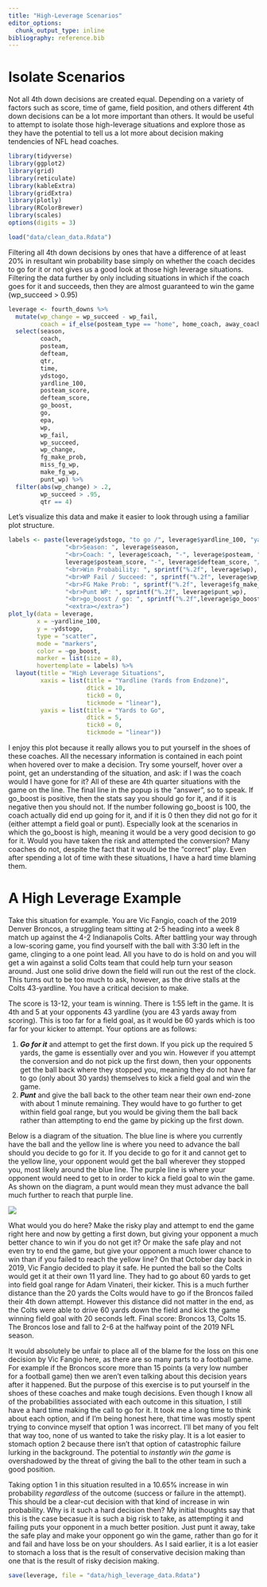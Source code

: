 ```yaml
---
title: "High-Leverage Scenarios"
editor_options: 
  chunk_output_type: inline
bibliography: reference.bib
---
```


# Isolate Scenarios

Not all 4th down decisions are created equal. Depending on a variety of factors such as score, time of game, field position, and others different 4th down decisions can be a lot more important than others. It would be useful to attempt to isolate those high-leverage situations and explore those as they have the potential to tell us a lot more about decision making tendencies of NFL head coaches.

```r
library(tidyverse)
library(ggplot2)
library(grid)
library(reticulate)
library(kableExtra)
library(gridExtra)
library(plotly)
library(RColorBrewer)
library(scales)
options(digits = 3)

load("data/clean_data.Rdata")
```

Filtering all 4th down decisions by ones that have a difference of at least 20% in resultant win probability base simply on whether the coach decides to go for it or not gives us a good look at those high leverage situations. Filtering the data further by only including situations in which if the coach goes for it and succeeds, then they are almost guaranteed to win the game (wp_succeed \> 0.95)

```r
leverage <- fourth_downs %>% 
  mutate(wp_change = wp_succeed - wp_fail,
         coach = if_else(posteam_type == "home", home_coach, away_coach)) %>%
  select(season,
         coach,
         posteam,
         defteam,
         qtr,
         time,
         ydstogo,
         yardline_100,
         posteam_score,
         defteam_score,
         go_boost,
         go,
         epa,
         wp,
         wp_fail,
         wp_succeed,
         wp_change,
         fg_make_prob,
         miss_fg_wp,
         make_fg_wp,
         punt_wp) %>%
  filter(abs(wp_change) > .2,
         wp_succeed > .95,
         qtr == 4)
```

Let's visualize this data and make it easier to look through using a familiar plot structure.

```r
labels <- paste(leverage$ydstogo, "to go /", leverage$yardline_100, "yardline",
                "<br>Season: ", leverage$season,
                "<br>Coach: ", leverage$coach, "-", leverage$posteam, "<br>",
                leverage$posteam_score, "-", leverage$defteam_score, "/", leverage$time,
                "<br>Win Probability: ", sprintf("%.2f", leverage$wp),
                "<br>WP Fail / Succeed: ", sprintf("%.2f", leverage$wp_fail), "/", sprintf("%.2f", leverage$wp_succeed),
                "<br>FG Make Prob: ", sprintf("%.2f", leverage$fg_make_prob),
                "<br>Punt WP: ", sprintf("%.2f", leverage$punt_wp),
                "<br>go_boost / go: ", sprintf("%.2f",leverage$go_boost), "/", leverage$go,
                "<extra></extra>")
plot_ly(data = leverage,
        x = ~yardline_100, 
        y = ~ydstogo,
        type = "scatter",
        mode = "markers",
        color = ~go_boost,
        marker = list(size = 8),
        hovertemplate = labels) %>%
  layout(title = "High Leverage Situations",
         xaxis = list(title = "Yardline (Yards from Endzone)",
                      dtick = 10,
                      tick0 = 0,
                      tickmode = "linear"),
         yaxis = list(title = "Yards to Go",
                      dtick = 5,
                      tick0 = 0,
                      tickmode = "linear"))
```

I enjoy this plot because it really allows you to put yourself in the shoes of these coaches. All the necessary information is contained in each point when hovered over to make a decision. Try some yourself, hover over a point, get an understanding of the situation, and ask: if I was the coach would I have gone for it? All of these are 4th quarter situations with the game on the line. The final line in the popup is the "answer", so to speak. If go_boost is positive, then the stats say you should go for it, and if it is negative then you should not. If the number following go_boost is 100, the coach actually did end up going for it, and if it is 0 then they did not go for it (either attempt a field goal or punt). Especially look at the scenarios in which the go_boost is high, meaning it would be a very good decision to go for it. Would you have taken the risk and attempted the conversion? Many coaches do not, despite the fact that it would be the "correct" play. Even after spending a lot of time with these situations, I have a hard time blaming them.

# A High Leverage Example

Take this situation for example. You are Vic Fangio, coach of the 2019 Denver Broncos, a struggling team sitting at 2-5 heading into a week 8 match up against the 4-2 Indianapolis Colts. After battling your way through a low-scoring game, you find yourself with the ball with 3:30 left in the game, clinging to a one point lead. All you have to do is hold on and you will get a win against a solid Colts team that could help turn your season around. Just one solid drive down the field will run out the rest of the clock. This turns out to be too much to ask, however, as the drive stalls at the Colts 43-yardline. You have a critical decision to make.

The score is 13-12, your team is winning. There is 1:55 left in the game. It is 4th and 5 at your opponents 43 yardline (you are 43 yards away from scoring). This is too far for a field goal, as it would be 60 yards which is too far for your kicker to attempt. Your options are as follows:

1.  ***Go for it*** and attempt to get the first down. If you pick up the required 5 yards, the game is essentially over and you win. However if you attempt the conversion and do not pick up the first down, then your opponents get the ball back where they stopped you, meaning they do not have far to go (only about 30 yards) themselves to kick a field goal and win the game.
2.  ***Punt*** and give the ball back to the other team near their own end-zone with about 1 minute remaining. They would have to go further to get within field goal range, but you would be giving them the ball back rather than attempting to end the game by picking up the first down.

Below is a diagram of the situation. The blue line is where you currently have the ball and the yellow line is where you need to advance the ball should you decide to go for it. If you decide to go for it and cannot get to the yellow line, your opponent would get the ball wherever they stopped you, most likely around the blue line. The purple line is where your opponent would need to get to in order to kick a field goal to win the game. As shown on the diagram, a punt would mean they must advance the ball much further to reach that purple line.

![](decision_diagram.jpeg)

What would you do here? Make the risky play and attempt to end the game right here and now by getting a first down, but giving your opponent a much better chance to win if you do not get it? Or make the safe play and not even try to end the game, but give your opponent a much lower chance to win than if you failed to reach the yellow line? On that October day back in 2019, Vic Fangio decided to play it safe. He punted the ball so the Colts would get it at their own 11 yard line. They had to go about 60 yards to get into field goal range for Adam Vinateri, their kicker. This is a much further distance than the 20 yards the Colts would have to go if the Broncos failed their 4th down attempt. However this distance did not matter in the end, as the Colts were able to drive 60 yards down the field and kick the game winning field goal with 20 seconds left. Final score: Broncos 13, Colts 15. The Broncos lose and fall to 2-6 at the halfway point of the 2019 NFL season.

It would absolutely be unfair to place all of the blame for the loss on this one decision by Vic Fangio here, as there are so many parts to a football game. For example if the Broncos score more than 15 points (a very low number for a football game) then we aren't even talking about this decision years after it happened. But the purpose of this exercise is to put yourself in the shoes of these coaches and make tough decisions. Even though I know all of the probabilities associated with each outcome in this situation, I still have a hard time making the call to go for it. It took me a long time to think about each option, and if I'm being honest here, that time was mostly spent trying to convince myself that option 1 was incorrect. I'll bet many of you felt that way too, none of us wanted to take the risky play. It is a lot easier to stomach option 2 because there isn't that option of catastrophic failure lurking in the background. The potential to *instantly win the game* is overshadowed by the threat of giving the ball to the other team in such a good position.

Taking option 1 in this situation resulted in a 10.65% increase in win probability *regardless* of the outcome (success or failure in the attempt). This should be a clear-cut decision with that kind of increase in win probability. Why is it such a hard decision then? My initial thoughts say that this is the case becasue it is such a big risk to take, as attempting it and failing puts your opponent in a much better position. Just punt it away, take the safe play and make your opponent go win the game, rather than go for it and fail and have loss be on your shoulders. As I said earlier, it is a lot easier to stomach a loss that is the result of conservative decision making than one that is the result of risky decision making.

```r
save(leverage, file = "data/high_leverage_data.Rdata")
```
